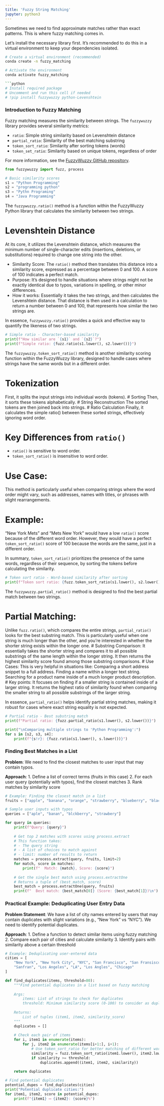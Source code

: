 ```yaml
---
title: 'Fuzzy String Matching'
jupyter: python3
---
```



Sometimes we need to find approximate matches rather than exact patterns. This is where fuzzy matching comes in.

Let's install the necessary library first. It's recommended to do this in a virtual environment to keep your dependencies isolated.

```bash
# Create a virtual environment (recommended)
conda create -n fuzzy_matching

# Activate the environment
conda activate fuzzy_matching

```python
# Install required package
# Uncomment and run this cell if needed
# !pip install fuzzywuzzy python-Levenshtein
```

### Introduction to Fuzzy Matching

Fuzzy matching measures the similarity between strings. The `fuzzywuzzy` library provides several similarity metrics:

- `ratio`: Simple string similarity based on Levenshtein distance
- `partial_ratio`: Similarity of the best matching substring
- `token_sort_ratio`: Similarity after sorting tokens (words)
- `token_set_ratio`: Similarity based on unique tokens, regardless of order

For more information, see the [FuzzyWuzzy GitHub repository](https://github.com/seatgeek/fuzzywuzzy).

```python
from fuzzywuzzy import fuzz, process

# Basic similarity scores
s1 = "Python Programming"
s2 = "programming python"
s3 = "Pythn Programing"
s4 = "Java Programming"
```

The `fuzzywuzzy.ratio()` method is a function within the FuzzyWuzzy Python library that calculates the similarity between two strings.

# Levenshtein Distance
At its core, it utilizes the Levenshtein distance, which measures the minimum number of single-character edits (insertions, deletions, or substitutions) required to change one string into the other.   

- Similarity Score:
The `ratio()` method then translates this distance into a similarity score, expressed as a percentage between 0 and 100. A score of 100 indicates a perfect match.
- Purpose:
It's designed to handle situations where strings might not be exactly identical due to typos, variations in spelling, or other minor differences.
- How it works:
Essentially it takes the two strings, and then calculates the Levenshtein distance. That distance is then used in a calculation to return a number between 0 and 100, that represents how similar the two strings are.

In essence, `fuzzywuzzy.ratio()` provides a quick and effective way to quantify the likeness of two strings.

```python
# Simple ratio - Character-based similarity
print(f"How similar are `{s1}` and `{s2}`?")
print(f"Simple ratio: {fuzz.ratio(s1.lower(), s2.lower())}")
```

The `fuzzywuzzy.token_sort_ratio()` method is another similarity scoring function within the FuzzyWuzzy library, designed to handle cases where strings have the same words but in a different order.

# Tokenization
First, it splits the input strings into individual words (tokens).
# Sorting
Then, it sorts these tokens alphabetically.
# String Reconstruction
The sorted tokens are then joined back into strings.
# Ratio Calculation
Finally, it calculates the simple ratio() between these sorted strings, effectively ignoring word order.

# Key Differences from `ratio()`

- `ratio()` is sensitive to word order.
- `token_sort_ratio()` is insensitive to word order.

# Use Case:
This method is particularly useful when comparing strings where the word order might vary, such as addresses, names with titles, or phrases with slight rearrangements.

# Example:
"New York Mets" and "Mets New York" would have a low `ratio()` score because of the different word order.
However, they would have a perfect `token_sort_ratio()` score of 100 because the words are the same, just in a different order.

In summary, `token_sort_ratio()` prioritizes the presence of the same words, regardless of their sequence, by sorting the tokens before calculating the similarity.

```python
# Token sort ratio - Word-based similarity after sorting
print(f"Token sort ratio: {fuzz.token_sort_ratio(s1.lower(), s2.lower())}")
```

The `fuzzywuzzy.partial_ratio()` method is designed to find the best partial match between two strings.

# Partial Matching: 
Unlike `fuzz.ratio()`, which compares the entire strings, `partial_ratio()` looks for the best substring match. This is particularly useful when one string is much longer than the other, and you're interested in whether the shorter string exists within the longer one.
# Substring Comparison:
It essentially takes the shorter string and compares it to all possible substrings of the same length within the longer string.
It then returns the highest similarity score found among those substring comparisons.
# Use Cases:
This is very helpful in situations like:
Comparing a short address snippet to a full address.
Finding a name within a longer text string.
Searching for a product name inside of a much longer product description.
# Key points:
It focuses on finding if a smaller string is contained inside of a larger string.
It returns the highest ratio of similarity found when comparing the smaller string to all possible substrings of the larger string.

In essence, `partial_ratio()` helps identify partial string matches, making it robust for cases where exact string equality is not expected.

```python
# Partial ratio - Best substring match
print(f"Partial ratio: {fuzz.partial_ratio(s1.lower(), s2.lower())}")
```

```python
print("\nComparing multiple strings to 'Python Programming':")
for s in [s2, s3, s4]:
    print(f"{s!r}: {fuzz.ratio(s1.lower(), s.lower())}")
```

### Finding Best Matches in a List

**Problem**: We need to find the closest matches to user input that may contain typos.

**Approach**:
1. Define a list of correct terms (fruits in this case)
2. For each user query (potentially with typos), find the closest matches
3. Rank matches by similarity score

```python
# Example: Finding the closest match in a list
fruits = ["apple", "banana", "orange", "strawberry", "blueberry", "blackberry"]

# Sample user inputs with typos
queries = ["aple", "banan", "blckberry", "strawbery"]

for query in queries:
    print(f"Query: {query}")
    
    # Get top 2 matches with scores using process.extract
    # This function takes:
    # - The query string
    # - A list of choices to match against
    # - limit: number of results to return
    matches = process.extract(query, fruits, limit=2)
    for match, score in matches:
        print(f"  Match: {match}, Score: {score}")
    
    # Get the single best match using process.extractOne
    # Returns a tuple of (best_match, score)
    best_match = process.extractOne(query, fruits)
    print(f"  Best match: {best_match[0]} (Score: {best_match[1]})\n")
```

### Practical Example: Deduplicating User Entry Data

**Problem Statement**: We have a list of city names entered by users that may contain duplicates with slight variations (e.g., "New York" vs "NYC"). We need to identify potential duplicates.

**Approach**:
1. Define a function to detect similar items using fuzzy matching
2. Compare each pair of cities and calculate similarity
3. Identify pairs with similarity above a certain threshold

```python
# Example: Deduplicating user-entered data
cities = [
    "New York", "New York City", "NYC", "San Francisco", "San Fransisco",
    "Sanfran", "Los Angeles", "LA", "Los Angles", "Chicago"
]

def find_duplicates(items, threshold=80):
    """Find potential duplicates in a list based on fuzzy matching
    
    Args:
        items: List of strings to check for duplicates
        threshold: Minimum similarity score (0-100) to consider as duplicate
        
    Returns:
        List of tuples (item1, item2, similarity_score)
    """
    duplicates = []
    
    # Check each pair of items
    for i, item1 in enumerate(items):
        for j, item2 in enumerate(items[i+1:], i+1):
            # Use token_sort_ratio for better matching of different word orders
            similarity = fuzz.token_sort_ratio(item1.lower(), item2.lower())
            if similarity >= threshold:
                duplicates.append((item1, item2, similarity))
    
    return duplicates

# Find potential duplicates
potential_dupes = find_duplicates(cities)
print("Potential duplicate cities:")
for item1, item2, score in potential_dupes:
    print(f"{item1} ⟷ {item2}: {score}%")
```

